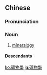 {{also|矿物学}}
==Chinese==
{{zh-forms|s=矿物学|type=21}}

===Pronunciation===
{{zh-pron
|m=kuàngwùxué
|c=kwong3 mat6 hok6
|cat=n
}}

===Noun===
{{zh-noun}}

# [[mineralogy]]

====Descendants====
{{cjkv||||khoáng vật học}}

[[ko:礦物學]]
[[ja:礦物學]]